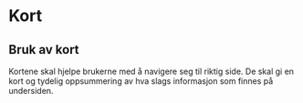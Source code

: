 
<Meta title="components/cards/Cards" />

# Kort

## Bruk av kort

Kortene skal hjelpe brukerne med å navigere seg til riktig side. De skal gi en kort og tydelig oppsummering av hva slags informasjon som finnes på undersiden.


